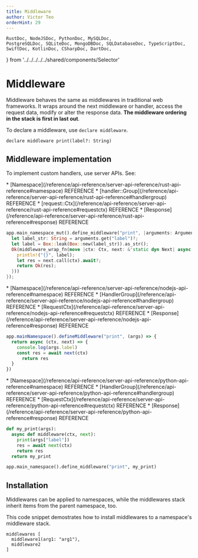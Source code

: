 ```yaml
---
title: Middleware
author: Victor Teo
orderHint: 29
---
```


    RustDoc, NodeJSDoc, PythonDoc, MySQLDoc,
    PostgreSQLDoc, SQLiteDoc, MongoDBDoc, SQLDatabaseDoc, TypeScriptDoc,
    SwiftDoc, KotlinDoc, CSharpDoc, DartDoc,
} from '../../../../../shared/components/Selector'

# Middleware

Middleware behaves the same as middlewares in traditional web frameworks. It 
wraps around the next middleware or handler, access the request data, modify
 or alter the response data. **The middleware ordering in the stack is first in 
 last out**.

To declare a middleware, use `declare middleware`.

```teo
declare middleware print(label?: String)
```

## Middleware implementation

To implement custom handlers, use server APIs. See:

<RustDoc>
* [Namespace](/reference/api-reference/server-api-reference/rust-api-reference#namespace)
<span className="concept">REFERENCE</span>
* [handler::Group](/reference/api-reference/server-api-reference/rust-api-reference#handlergroup)
<span className="concept">REFERENCE</span>
* [request::Ctx](/reference/api-reference/server-api-reference/rust-api-reference#requestctx)
<span className="concept">REFERENCE</span>
* [Response](/reference/api-reference/server-api-reference/rust-api-reference#response)
<span className="concept">REFERENCE</span>

```rust showLineNumbers
app.main_namespace_mut().define_middleware("print", |arguments: Arguments| async move {
  let label_str: String = arguments.get("label")?;
  let label = Box::leak(Box::new(label_str)).as_str();
  Ok(middleware_wrap_fn(move |ctx: Ctx, next: &'static dyn Next| async move {
    println!("{}", label);
    let res = next.call(ctx).await?;
    return Ok(res);
  }))
});
```
</RustDoc>
<NodeJSDoc>
* [Namespace](/reference/api-reference/server-api-reference/nodejs-api-reference#namespace)
<span className="concept">REFERENCE</span>
* [HandlerGroup](/reference/api-reference/server-api-reference/nodejs-api-reference#handlergroup)
<span className="concept">REFERENCE</span>
* [RequestCtx](/reference/api-reference/server-api-reference/nodejs-api-reference#requestctx)
<span className="concept">REFERENCE</span>
* [Response](/reference/api-reference/server-api-reference/nodejs-api-reference#response)
<span className="concept">REFERENCE</span>

```ts showLineNumbers
app.mainNamespace().defineMiddleware("print", (args) => {
  return async (ctx, next) => {
    console.log(args.label)
    const res = await next(ctx)
      return res
  }
})
```
</NodeJSDoc>
<PythonDoc>
* [Namespace](/reference/api-reference/server-api-reference/python-api-reference#namespace)
<span className="concept">REFERENCE</span>
* [HandlerGroup](/reference/api-reference/server-api-reference/python-api-reference#handlergroup)
<span className="concept">REFERENCE</span>
* [RequestCtx](/reference/api-reference/server-api-reference/python-api-reference#requestctx)
<span className="concept">REFERENCE</span>
* [Response](/reference/api-reference/server-api-reference/python-api-reference#response)
<span className="concept">REFERENCE</span>

```python showLineNumbers
def my_print(args):
  async def middleware(ctx, next):
    print(args["label"])
    res = await next(ctx)
    return res
  return my_print

app.main_namespace().define_middleware("print", my_print)
```
</PythonDoc>

## Installation

Middlewares can be applied to namespaces, while the middlewares stack inherit
items from the parent namespace, too.

This code snippet demostrates how to install middlewares to a namespace's 
middleware stack.

```teo
middlewares [
  middleware1(arg1: "arg1"), 
  middleware2
]
```

<PrevNext />
